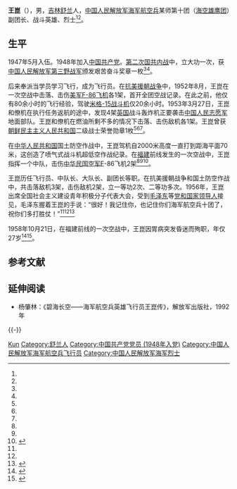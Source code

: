 {{Otheruses|other=名为王昆的其他人物|王昆}}

'''王崑'''（{{bd|1931年|12月|1958年|10月21日}}），男，[[吉林省|吉林]][[舒兰县|舒兰]]人，[[中国人民解放军海军航空兵|中国人民解放军海军航空兵]]某师第十团（[[海空雄鹰团|海空雄鹰团]]）副团长、战斗英雄、烈士<ref name=zgjw/><ref name=xhw/>。

== 生平 ==
1947年5月入伍。1948年加入[[中国共产党|中国共产党]]。[[第二次国共内战|第二次国共内战]]中，立大功一次，获[[中国人民解放军第三野战军|中国人民解放军第三野战军]]颁发艰苦奋斗奖章一枚<ref name=zgjw/><ref name=xhw/>。

后来奉派当学员学习飞行，成为飞行员。在[[抗美援朝战争|抗美援朝战争]]中，1952年8月，王崑在一次空战中击落、击伤[[美军|美军]][[F-86军刀战斗机|F-86飞机]]各1架，首开全团空战记录。在此之前，他仅有80余小时的飞行经验，驾驶[[米格-15战斗机|米格-15战斗机]]仅20余小时。1953年3月27日，王崑和僚机在执行任务返航的途中，发现4架[[英国|英国]]战斗轰炸机正要袭击[[中国人民志愿军|中国人民志愿军]]地面部队。王崑和僚机在燃油所剩不多的情况下击落、击伤敌机各1架。王崑曾获[[朝鲜民主主义人民共和国|朝鲜民主主义人民共和国]]二级战士荣誉勋章1枚<ref name=zgjw/><ref name=xhw/><ref name=yx/>。

在[[中华人民共和国|中华人民共和国]]国土防空作战中，王崑驾机自2000米高度一直打到距海平面70米，这创造了喷气式战斗机超低空作战纪录。在[[福建|福建]]前线发生的一次空战中，王崑指挥一个中队{{Link-en|緊急升空|Scrambling (military)}}，击伤[[中华民国空军|中华民国空军]]F-86飞机2架<ref name=zgjw/><ref name=xhw/><ref>{{Cite web |url = http://mil.huanqiu.com/Forum/2012-05/2708241.html |title = 福建沿海罕为人知的国共空战内幕 |author =  |date = 2012-05-09 |publisher = 环球网 |language =  |accessdate =  |quote =  |archive-date = 2018-12-14 |archive-url = https://web.archive.org/web/20181214070438/http://mil.huanqiu.com/Forum/2012-05/2708241.html |dead-url = no }}</ref>。

王崑历任飞行员、中队长、大队长、副团长等职。在抗美援朝战争和国土防空作战中，共击落敌机3架，击伤敌机2架，立一等功2次、二等功多次。1956年，王崑出席全国社会主义建设青年积极分子代表大会，受到[[毛泽东|毛泽东]]等[[党和国家领导人|党和国家领导人]]接见，毛泽东握着王崑的手说：“很好！我记住你，也记住你们海军航空兵十团了，祝你们多打胜仗！”<ref name=zgjw/><ref name=xhw/><ref name=yx>{{Cite web |url =  http://news.xinhuanet.com/mil/2011-05/30/c_121472650.htm|title = 王崑：击落击伤敌机5架的战斗英雄 |author =  |date = 2011-05-30 |publisher = 新华网 |language =  |accessdate =  |quote =  }}</ref>

1958年10月21日，在福建前线的一次空战中，王崑因胃病突发昏迷而殉职，年仅27岁<ref name=zgjw>{{Cite web |url = http://www.81.cn/2015hkxyt/2015-12/22/content_6826509.htm |title = 王昆：创造喷气式战斗机超低空作战的记录 |author =  |date = 2015-12-22 |publisher = 中国军网 |language =  |accessdate =  |quote =  |archive-date = 2017-03-06 |archive-url = https://web.archive.org/web/20170306040252/http://www.81.cn/2015hkxyt/2015-12/22/content_6826509.htm |dead-url = no }}</ref><ref name=xhw>{{Cite web |url = http://news.xinhuanet.com/mil/2009-08/19/content_11906743.htm |title = 人民英模王崑：空中作战逞英豪 |author =  |date = 2009-08-19 |publisher = 新华网 |language =  |accessdate =  |quote =  |archive-date = 2017-03-06 |archive-url = https://web.archive.org/web/20170306034308/http://news.xinhuanet.com/mil/2009-08/19/content_11906743.htm |dead-url = no }}</ref>。

== 参考文献 ==
{{Reflist|35em}}

== 延伸阅读 ==
* 杨肇林：《碧海长空——海军航空兵英雄飞行员王崑传》，解放军出版社，1992年

{{-}}
{{中国人民解放军海军}}

{{Authority control}}
{{DEFAULTSORT:Wang王}}
[[Category:王姓|Kun]]
[[Category:舒兰人|Category:舒兰人]]
[[Category:中国共产党党员_(1948年入党)|Category:中国共产党党员 (1948年入党)]]
[[Category:中国人民解放军海军航空兵飞行员|Category:中国人民解放军海军航空兵飞行员]]
[[Category:中国人民解放军海军烈士|Category:中国人民解放军海军烈士]]